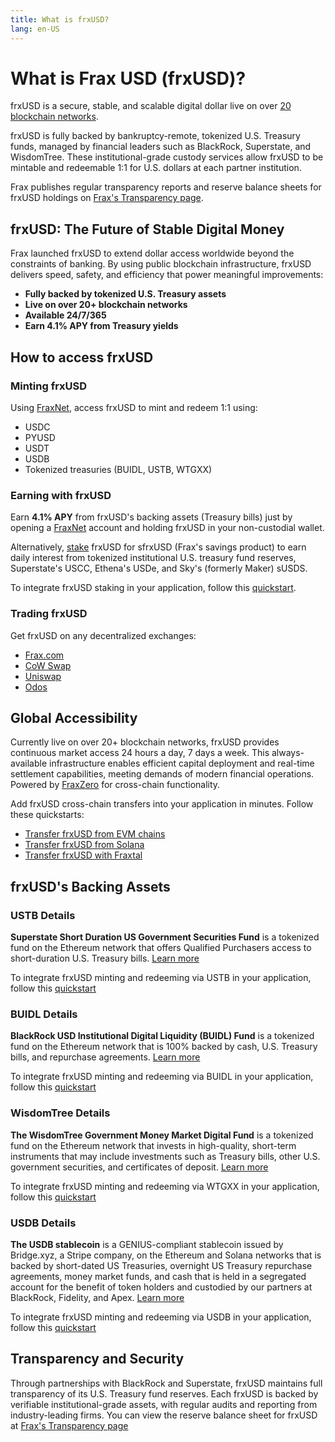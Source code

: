 ```yaml
---
title: What is frxUSD?
lang: en-US
---
```


# What is Frax USD (frxUSD)?

frxUSD is a secure, stable, and scalable digital dollar live on over [20 blockchain networks](/frxusd/frxusd-contracts).

frxUSD is fully backed by bankruptcy-remote, tokenized U.S. Treasury funds, managed by financial leaders such as BlackRock, Superstate, and WisdomTree. These institutional-grade custody services allow frxUSD to be mintable and redeemable 1:1 for U.S. dollars at each partner institution.

Frax publishes regular transparency reports and reserve balance sheets for frxUSD holdings on [Frax's Transparency page](https://frax.com/transparency).

## frxUSD: The Future of Stable Digital Money

Frax launched frxUSD to extend dollar access worldwide beyond the constraints of banking. By using public blockchain infrastructure, frxUSD delivers speed, safety, and efficiency that power meaningful improvements:

- **Fully backed by tokenized U.S. Treasury assets**
- **Live on over 20+ blockchain networks**
- **Available 24/7/365**
- **Earn 4.1% APY from Treasury yields**

## How to access frxUSD

### Minting frxUSD

Using [FraxNet](https://net.frax.com), access frxUSD to mint and redeem 1:1 using:

- USDC
- PYUSD
- USDT
- USDB
- Tokenized treasuries (BUIDL, USTB, WTGXX)

### Earning with frxUSD

Earn **4.1% APY** from frxUSD's backing assets (Treasury bills) just by opening a [FraxNet](https://net.frax.com) account and holding frxUSD in your non-custodial wallet.

Alternatively, [stake](https://frax.com/earn) frxUSD for sfrxUSD (Frax's savings product) to earn daily interest from tokenized institutional U.S. treasury fund reserves, Superstate's USCC, Ethena's USDe, and Sky's (formerly Maker) sUSDS.

To integrate frxUSD staking in your application, follow this [quickstart](/frxusd/stake-and-unstake-quickstart-evm-chains).

### Trading frxUSD

Get frxUSD on any decentralized exchanges:

- [Frax.com](https://frax.com/swap?tokenA=0xa0b86991c6218b36c1d19d4a2e9eb0ce3606eb48&tokenB=0xcacd6fd266af91b8aed52accc382b4e165586e29&originChainId=1&destinationChainId=1)
- [CoW Swap](https://swap.cow.fi/#/1/swap/USDC/frxUSD)
- [Uniswap](https://app.uniswap.org/swap)
- [Odos](https://app.odos.xyz/market)

## Global Accessibility

Currently live on over 20+ blockchain networks, frxUSD provides continuous market access 24 hours a day, 7 days a week. This always-available infrastructure enables efficient capital deployment and real-time settlement capabilities, meeting demands of modern financial operations. Powered by [FraxZero](/frxusd/frax-zero) for cross-chain functionality.

Add frxUSD cross-chain transfers into your application in minutes. Follow these quickstarts:

- [Transfer frxUSD from EVM chains](/frxusd/cross-chain-transfers-quickstarts/transfer-from-evm)
- [Transfer frxUSD from Solana](/frxusd/cross-chain-transfers-quickstarts/transfer-from-solana)
- [Transfer frxUSD with Fraxtal](/frxusd/cross-chain-transfers-quickstarts/transfer-with-fraxtal)

## frxUSD's Backing Assets

### USTB Details

**Superstate Short Duration US Government Securities Fund** is a tokenized fund on the Ethereum network that offers Qualified Purchasers access to short-duration U.S. Treasury bills. [Learn more](https://superstate.com/ustb)

To integrate frxUSD minting and redeeming via USTB in your application, follow this [quickstart](/frxusd/mint-and-redeem-quickstarts/ustb)

### BUIDL Details

**BlackRock USD Institutional Digital Liquidity (BUIDL) Fund** is a tokenized fund on the Ethereum network that is 100% backed by cash, U.S. Treasury bills, and repurchase agreements. [Learn more](https://securitize.io/learn/press/blackrock-launches-first-tokenized-fund-buidl-on-the-ethereum-network)

To integrate frxUSD minting and redeeming via BUIDL in your application, follow this [quickstart](/frxusd/mint-and-redeem-quickstarts/buidl)

### WisdomTree Details

**The WisdomTree Government Money Market Digital Fund** is a tokenized fund on the Ethereum network that invests in high-quality, short-term instruments that may include investments such as Treasury bills, other U.S. government securities, and certificates of deposit. [Learn more](https://www.wisdomtree.com/investments/digital-funds/money-market/wtgxx)

To integrate frxUSD minting and redeeming via WTGXX in your application, follow this [quickstart](/frxusd/mint-and-redeem-quickstarts/wtgxx)

### USDB Details

**The USDB stablecoin** is a GENIUS-compliant stablecoin issued by Bridge.xyz, a Stripe company, on the Ethereum and Solana networks that is backed by short-dated US Treasuries, overnight US Treasury repurchase agreements, money market funds, and cash that is held in a segregated account for the benefit of token holders and custodied by our partners at BlackRock, Fidelity, and Apex. [Learn more](https://www.bridge.xyz/)

To integrate frxUSD minting and redeeming via USDB in your application, follow this [quickstart](/frxusd/mint-and-redeem-quickstarts/usdb)

## Transparency and Security

Through partnerships with BlackRock and Superstate, frxUSD maintains full transparency of its U.S. Treasury fund reserves. Each frxUSD is backed by verifiable institutional-grade assets, with regular audits and reporting from industry-leading firms.
You can view the reserve balance sheet for frxUSD at [Frax's Transparency page](https://frax.com/transparency)
